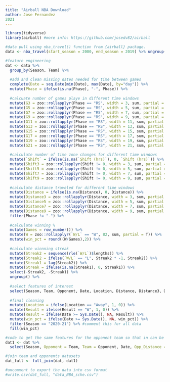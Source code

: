 ---
title: "Airball NBA Download"
author: Jose Fernandez
2021
---


```{r}
library(tidyverse)
library(airball) #more info: https://github.com/josedv82/airball

#data pull using nba_travel() function from {airball} package.
data <- nba_travel(start_season = 2000, end_season = 2019) %>% ungroup() # adjust parameters based on interest

#feature engineering
dat <- data %>% 
  group_by(Season, Team) %>%
  
  #add and clean missing dates needed for time between games
  complete(Date = seq.Date(min(Date), max(Date), by="day")) %>% 
  mutate(Phase = ifelse(is.na(Phase), "-", Phase)) %>%
  
  #calcuate number of games playe in different time windows
  mutate(G3 = zoo::rollapplyr(Phase == "RS", width = 3, sum, partial = T)) %>%
  mutate(G5 = zoo::rollapplyr(Phase == "RS", width = 5, sum, partial = T)) %>%
  mutate(G7 = zoo::rollapplyr(Phase == "RS", width = 7, sum, partial = T)) %>%
  mutate(G9 = zoo::rollapplyr(Phase == "RS", width = 9, sum, partial = T)) %>%
  mutate(G11 = zoo::rollapplyr(Phase == "RS", width = 11, sum, partial = T)) %>%
  mutate(G13 = zoo::rollapplyr(Phase == "RS", width = 13, sum, partial = T)) %>%
  mutate(G15 = zoo::rollapplyr(Phase == "RS", width = 15, sum, partial = T)) %>%
  mutate(G17 = zoo::rollapplyr(Phase == "RS", width = 17, sum, partial = T)) %>%
  mutate(G19 = zoo::rollapplyr(Phase == "RS", width = 19, sum, partial = T)) %>%
  mutate(G21 = zoo::rollapplyr(Phase == "RS", width = 21, sum, partial = T)) %>%
  
  #calculate number of time zone changes for different time windows
  mutate(`Shift` = ifelse(is.na(`Shift (hrs)`), 0, `Shift (hrs)`)) %>%
  mutate(Shift3 = zoo::rollapplyr(Shift != 0, width = 3, sum, partial = T)) %>%
  mutate(Shift5 = zoo::rollapplyr(Shift != 0, width = 5, sum, partial = T)) %>%
  mutate(Shift7 = zoo::rollapplyr(Shift != 0, width = 7, sum, partial = T)) %>%
  mutate(Shift9 = zoo::rollapplyr(Shift != 0, width = 9, sum, partial = T)) %>%
  
  #calculate distance traveled for different time windows
  mutate(Distance = ifelse(is.na(Distance), 0, Distance)) %>%
  mutate(Distance3 = zoo::rollapplyr(Distance, width = 3, sum, partial = T)) %>%
  mutate(Distance5 = zoo::rollapplyr(Distance, width = 5, sum, partial = T)) %>%
  mutate(Distance7 = zoo::rollapplyr(Distance, width = 7, sum, partial = T)) %>%
  mutate(Distance9 = zoo::rollapplyr(Distance, width = 9, sum, partial = T)) %>%
  filter(Phase != "-") %>%
  
  #calculate winning %
  mutate(Games = row_number()) %>%
  mutate(W = zoo::rollapplyr(`W/L` == "W", 82, sum, partial = T)) %>%
  mutate(win_pct = round((W/Games),2)) %>% 
  
  #calculate winnning streak
  mutate(Streak2 = sequence(rle(`W/L`)$lengths)) %>% 
  mutate(Streak2 = ifelse(`W/L` == "L", Streak2 * -1, Streak2)) %>%
  mutate(Streak1 = lag(Streak2)) %>%
  mutate(Streak = ifelse(is.na(Streak1), 0, Streak1)) %>%
  select(-Streak2, -Streak1) %>%
  ungroup() %>% 
  
  #select features of interest
  select(Season, Team, Opponent, Date, Location, Distance, Distance3, Distance5, Distance7, Distance9, Rest, Zone = `Shift (hrs)`, Result = `W/L`, G3, G5, G7, G9, G11, G13, G15, G17, G19, G21, Shift3, Shift5, Shift7, Shift9, Streak, win_pct) %>% 
  
  #final cleaning
  mutate(Location = ifelse(Location == "Away", 1, 0)) %>% 
  mutate(Result = ifelse(Result == "W", 1, 0)) %>%
  mutate(Result = ifelse(Date >= Sys.Date(), NA, Result)) %>%
  mutate(win_pct = ifelse(Date >= Sys.Date(), NA, win_pct)) %>%
  filter(Season == "2020-21") %>% #comment this for all data
  fill(win_pct)

#code to get the same features for the opponent team so that in can be use for analysis as well
dat1 <- dat %>%
  select(Season, Opponent = Team, Team = Opponent, Date, Opp_Distance = Distance, Opp_Rest = Rest, Opp_Zone = Zone, Opp_G3 = G3, Opp_G5 = G5, Opp_G7 = G7, Opp_G9 = G9, Opp_G11 = G11, Opp_G13 = G13, Opp_G15 = G15, Opp_G17 = G17, Opp_G19 = G19, Opp_G21 = G21, Opp_Shift3 = Shift3,  Opp_Shift5 = Shift5,  Opp_Shift7 = Shift7, Opp_Shift9 = Shift9, Opp_Distance3 = Distance3, Opp_Distance5 = Distance5, Opp_Distance7 = Distance7, Opp_Distance9 = Distance9, Opp_Streak = Streak, opp_win_pct = win_pct)

#join team and opponents datasets
dat_full <- full_join(dat, dat1) 

#uncomment to export the data into csv format
#write.csv(dat_full, "data_NBA_sche.csv")

```

